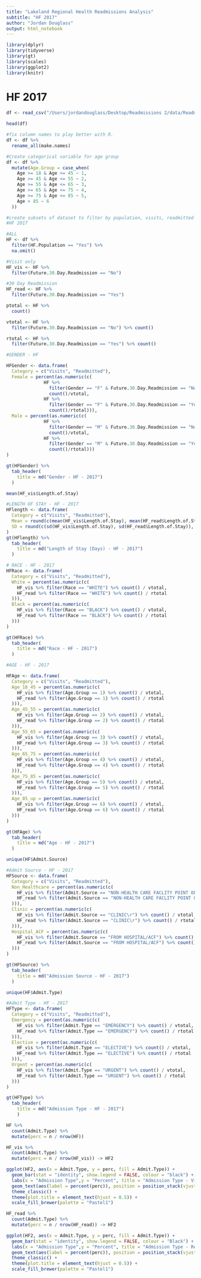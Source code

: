 ```yaml
---
title: "Lakeland Regional Health Readmissions Analysis"
subtitle: "HF 2017"
author: "Jordan Douglass"
output: html_notebook
---
```


```r
library(dplyr)
library(tidyverse)
library(gt)
library(scales)
library(ggplot2)
library(knitr)
```


# HF 2017

```r
df <- read_csv("/Users/jordandouglass/Desktop/Readmissions 2/data/Readmissions2017.csv")
```

```r
head(df)
```

```r
#fix column names to play better with R.
df <- df %>% 
  rename_all(make.names)
```

```r
#Create categorical variable for age group
df <- df %>% 
  mutate(Age.Group = case_when(
    Age >= 18 & Age <= 45 ~ 1,
    Age >= 45 & Age <= 55 ~ 2,
    Age >= 55 & Age <= 65 ~ 3,
    Age >= 65 & Age <= 75 ~ 4,
    Age >= 75 & Age <= 85 ~ 5,
    Age > 85 ~ 6
  ))
```


```r
#create subsets of dataset to filter by population, visits, readmitted
#HF 2017

#ALL
HF <- df %>% 
  filter(HF.Population == "Yes") %>% 
  na.omit()

#Visit only
HF_vis <- HF %>% 
  filter(Future.30.Day.Readmission == "No")

#30 Day Readmission
HF_read <- HF %>% 
  filter(Future.30.Day.Readmission == "Yes")
```


```r
ptotal <- HF %>% 
  count()

vtotal <- HF %>% 
  filter(Future.30.Day.Readmission == "No") %>% count()

rtotal <- HF %>% 
  filter(Future.30.Day.Readmission == "Yes") %>% count()
```


```r
#GENDER - HF

HFGender <- data.frame(
  Category = c("Visits", "Readmitted"),
  Female = percent(as.numeric(c( 
              HF %>% 
                filter(Gender == "F" & Future.30.Day.Readmission == "No") %>% 
                count()/vtotal,
              HF %>% 
                filter(Gender == "F" & Future.30.Day.Readmission == "Yes") %>% 
                count()/rtotal))),
  Male = percent(as.numeric(c(
              HF %>% 
                filter(Gender == "M" & Future.30.Day.Readmission == "No") %>% 
                count()/vtotal,
              HF %>% 
                filter(Gender == "M" & Future.30.Day.Readmission == "Yes") %>% 
                count()/rtotal)))
)

gt(HFGender) %>% 
  tab_header(
    title = md("Gender - HF - 2017")
  )
```


```r
mean(HF_vis$Length.of.Stay)
```


```r
#LENGTH OF STAY - HF - 2017
HFlength <- data.frame(
  Category = c("Visits", "Readmitted"),
  Mean = round(c(mean(HF_vis$Length.of.Stay), mean(HF_read$Length.of.Stay)), 2),
  SD = round(c(sd(HF_vis$Length.of.Stay), sd(HF_read$Length.of.Stay)), 2)
)
gt(HFlength) %>% 
  tab_header(
    title = md("Length of Stay (Days) - HF - 2017")
  )
```

```r
# RACE - HF - 2017
HFRace <- data.frame(
  Category = c("Visits", "Readmitted"),
  White = percent(as.numeric(c(
    HF_vis %>% filter(Race == "WHITE") %>% count() / vtotal,
    HF_read %>% filter(Race == "WHITE") %>% count() / rtotal
  ))),
  Black = percent(as.numeric(c(
    HF_vis %>% filter(Race == "BLACK") %>% count() / vtotal,
    HF_read %>% filter(Race == "BLACK") %>% count() / rtotal
  )))
)

gt(HFRace) %>% 
  tab_header(
    title = md("Race - HF - 2017")
  )
```

```r
#AGE - HF - 2017

HFAge <- data.frame(
  Category = c("Visits", "Readmitted"),
  Age_18_45 = percent(as.numeric(c(
    HF_vis %>% filter(Age.Group == 1) %>% count() / vtotal,
    HF_read %>% filter(Age.Group == 1) %>% count() / rtotal
  ))),
  Age_45_55 = percent(as.numeric(c(
    HF_vis %>% filter(Age.Group == 2) %>% count() / vtotal,
    HF_read %>% filter(Age.Group == 2) %>% count() / rtotal
  ))),
  Age_55_65 = percent(as.numeric(c(
    HF_vis %>% filter(Age.Group == 3) %>% count() / vtotal,
    HF_read %>% filter(Age.Group == 3) %>% count() / rtotal
  ))),
  Age_65_75 = percent(as.numeric(c(
    HF_vis %>% filter(Age.Group == 4) %>% count() / vtotal,
    HF_read %>% filter(Age.Group == 4) %>% count() / rtotal
  ))),
  Age_75_85 = percent(as.numeric(c(
    HF_vis %>% filter(Age.Group == 5) %>% count() / vtotal,
    HF_read %>% filter(Age.Group == 5) %>% count() / rtotal
  ))),
  Age_85_up = percent(as.numeric(c(
    HF_vis %>% filter(Age.Group == 6) %>% count() / vtotal,
    HF_read %>% filter(Age.Group == 6) %>% count() / rtotal
  )))
)

gt(HFAge) %>% 
  tab_header(
    title = md("Age - HF - 2017")
  )
```
```r
unique(HF$Admit.Source)
```


```r
#Admit Source - HF - 2017
HFSource <- data.frame(
  Category = c("Visits", "Readmitted"),
  Non_Healthcare = percent(as.numeric(c(
    HF_vis %>% filter(Admit.Source == "NON-HEALTH CARE FACLITY POINT OF ORIGIN") %>% count() / vtotal,
    HF_read %>% filter(Admit.Source == "NON-HEALTH CARE FACLITY POINT OF ORIGIN") %>% count() / rtotal
  ))),
  Clinic = percent(as.numeric(c(
    HF_vis %>% filter(Admit.Source == "CLINIC\r") %>% count() / vtotal,
    HF_read %>% filter(Admit.Source == "CLINIC\r") %>% count() / rtotal
  ))),
  Hospital_ACF = percent(as.numeric(c(
    HF_vis %>% filter(Admit.Source == "FROM HOSPITAL/ACF") %>% count() / vtotal,
    HF_read %>% filter(Admit.Source == "FROM HOSPITAL/ACF") %>% count() / rtotal
  )))
)

gt(HFSource) %>% 
  tab_header(
    title = md("Admission Source - HF - 2017")
  )
```

```r
unique(HF$Admit.Type)
```


```r
#Admit Type - HF - 2017
HFType <- data.frame(
  Category = c("Visits", "Readmitted"),
  Emergency = percent(as.numeric(c(
    HF_vis %>% filter(Admit.Type == "EMERGENCY") %>% count() / vtotal,
    HF_read %>% filter(Admit.Type == "EMERGENCY") %>% count() / rtotal
  ))),
  Elective = percent(as.numeric(c(
    HF_vis %>% filter(Admit.Type == "ELECTIVE") %>% count() / vtotal,
    HF_read %>% filter(Admit.Type == "ELECTIVE") %>% count() / rtotal
  ))),
  Urgent = percent(as.numeric(c(
    HF_vis %>% filter(Admit.Type == "URGENT") %>% count() / vtotal,
    HF_read %>% filter(Admit.Type == "URGENT") %>% count() / rtotal
  )))
)

gt(HFType) %>% 
  tab_header(
    title = md("Admission Type - HF - 2017")
    )
```

```r
HF %>% 
  count(Admit.Type) %>% 
  mutate(perc = n / nrow(HF))
```


```r
HF_vis %>% 
  count(Admit.Type) %>% 
  mutate(perc = n / nrow(HF_vis)) -> HF2

ggplot(HF2, aes(x = Admit.Type, y = perc, fill = Admit.Type)) + 
  geom_bar(stat = "identity", show.legend = FALSE, colour = "black") + 
  labs(x = "Admission Type",y = "Percent", title = "Admission Type - Visits - HF - 2017") +
  geom_text(aes(label = percent(perc)), position = position_stack(vjust = 0.5)) +
  theme_classic() + 
  theme(plot.title = element_text(hjust = 0.5)) +
  scale_fill_brewer(palette = "Pastel1")
```

```r
HF_read %>% 
  count(Admit.Type) %>% 
  mutate(perc = n / nrow(HF_read)) -> HF2

ggplot(HF2, aes(x = Admit.Type, y = perc, fill = Admit.Type)) + 
  geom_bar(stat = "identity", show.legend = FALSE, colour = "Black") + 
  labs(x = "Admission Type",y = "Percent", title = "Admission Type - Readmitted - HF - 2017") +
  geom_text(aes(label = percent(perc)), position = position_stack(vjust=0.5)) +
  theme_classic() + 
  theme(plot.title = element_text(hjust = 0.5)) +
  scale_fill_brewer(palette = "Pastel1")
```
